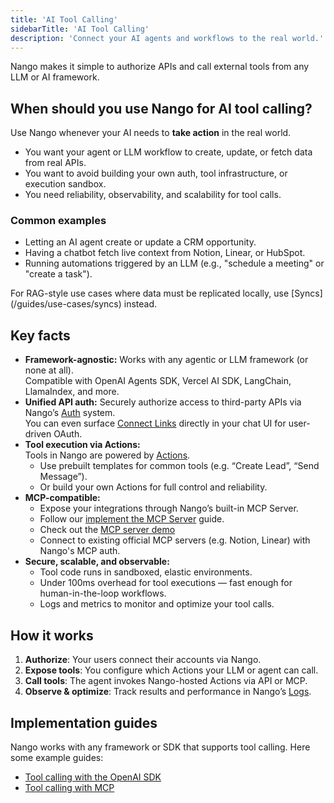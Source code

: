```yaml
---
title: 'AI Tool Calling'
sidebarTitle: 'AI Tool Calling'
description: 'Connect your AI agents and workflows to the real world.'
---
```


Nango makes it simple to authorize APIs and call external tools from any LLM or AI framework.


## When should you use Nango for AI tool calling?

Use Nango whenever your AI needs to **take action** in the real world.

- You want your agent or LLM workflow to create, update, or fetch data from real APIs.
- You want to avoid building your own auth, tool infrastructure, or execution sandbox.
- You need reliability, observability, and scalability for tool calls.

### Common examples

- Letting an AI agent create or update a CRM opportunity.
- Having a chatbot fetch live context from Notion, Linear, or HubSpot.
- Running automations triggered by an LLM (e.g., "schedule a meeting" or "create a task").

<Tip>
For RAG-style use cases where data must be replicated locally, use [Syncs](/guides/use-cases/syncs) instead.
</Tip>



## Key facts

- **Framework-agnostic:** Works with any agentic or LLM framework (or none at all).  
  Compatible with OpenAI Agents SDK, Vercel AI SDK, LangChain, LlamaIndex, and more.
- **Unified API auth:** Securely authorize access to third-party APIs via Nango’s [Auth](/guides/use-cases/api-auth) system.  
  You can even surface [Connect Links](/reference/api/connect/sessions/create#response-data-connect-link) directly in your chat UI for user-driven OAuth.
- **Tool execution via Actions:**  
  Tools in Nango are powered by [Actions](/guides/use-cases/actions).  
  - Use prebuilt templates for common tools (e.g. “Create Lead”, “Send Message”).  
  - Or build your own Actions for full control and reliability.
- **MCP-compatible:**  
  - Expose your integrations through Nango’s built-in MCP Server.  
  - Follow our [implement the MCP Server](/implementation-guides/ai-tool-calling/implement-mcp-server) guide.
  - Check out the [MCP server demo](https://www.youtube.com/embed/80W3AZMM9KY)
  - Connect to existing official MCP servers (e.g. Notion, Linear) with Nango's MCP auth.
- **Secure, scalable, and observable:**  
  - Tool code runs in sandboxed, elastic environments.  
  - Under 100ms overhead for tool executions — fast enough for human-in-the-loop workflows.  
  - Logs and metrics to monitor and optimize your tool calls.


## How it works

1. **Authorize**: Your users connect their accounts via Nango.  
2. **Expose tools**: You configure which Actions your LLM or agent can call.  
3. **Call tools**: The agent invokes Nango-hosted Actions via API or MCP.  
4. **Observe & optimize**: Track results and performance in Nango’s [Logs](/guides/platform/logs).


## Implementation guides

Nango works with any framework or SDK that supports tool calling. Here some example guides:
- [Tool calling with the OpenAI SDK](/implementation-guides/ai-tool-calling/openai-sdk)
- [Tool calling with MCP](/implementation-guides/ai-tool-calling/implement-mcp-server)
